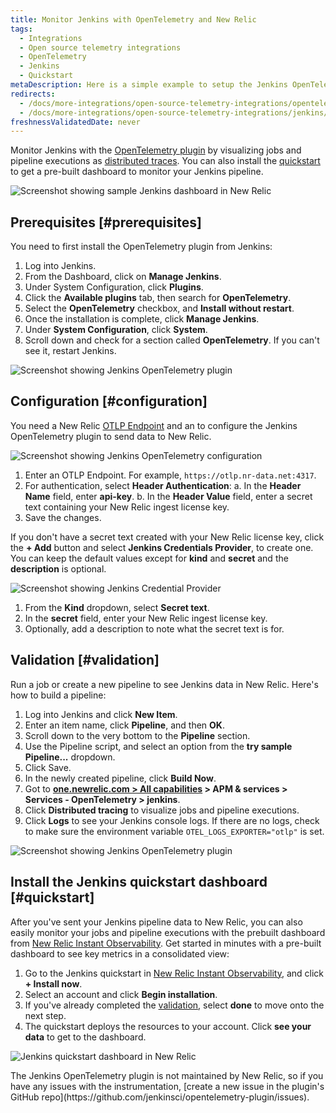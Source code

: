 ```yaml
---
title: Monitor Jenkins with OpenTelemetry and New Relic
tags:
  - Integrations
  - Open source telemetry integrations
  - OpenTelemetry
  - Jenkins
  - Quickstart
metaDescription: Here is a simple example to setup the Jenkins OpenTelemetry plugin to send data to New Relic.
redirects:
  - /docs/more-integrations/open-source-telemetry-integrations/opentelemetry/jenkins/monitoring-jenkins-ot
  - /docs/more-integrations/open-source-telemetry-integrations/jenkins/monitoring-jenkins-ot
freshnessValidatedDate: never
---
```


Monitor Jenkins with the [OpenTelemetry plugin](https://plugins.jenkins.io/opentelemetry) by visualizing jobs and pipeline executions as [distributed traces](/docs/distributed-tracing/concepts/introduction-distributed-tracing). You can also install the [quickstart](https://newrelic.com/instant-observability/jenkins) to get a pre-built dashboard to monitor your Jenkins pipeline.

<img
  title="Screenshot showing sample Jenkins dashboard in New Relic"
  alt="Screenshot showing sample Jenkins dashboard in New Relic"
  src="/images/opentelemetry_screenshot-full_jenkins-05.webp"
/>

## Prerequisites [#prerequisites]

You need to first install the OpenTelemetry plugin from Jenkins:

1. Log into Jenkins.
2. From the Dashboard, click on <DNT>**Manage Jenkins**</DNT>.
3. Under System Configuration, click <DNT>**Plugins**</DNT>.
4. Click the <DNT>**Available plugins**</DNT> tab, then search for <DNT>**OpenTelemetry**</DNT>.
5. Select the <DNT>**OpenTelemetry**</DNT> checkbox, and <DNT>**Install without restart**</DNT>.
6. Once the installation is complete, click <DNT>**Manage Jenkins**</DNT>.
7. Under <DNT>**System Configuration**</DNT>, click <DNT>**System**</DNT>.
8. Scroll down and check for a section called <DNT>**OpenTelemetry**</DNT>. If you can't see it, restart Jenkins.

<img
  title="Screenshot showing Jenkins OpenTelemetry plugin"
  alt="Screenshot showing Jenkins OpenTelemetry plugin"
  src="/images/opentelemetry_screenshot-full_jenkins-01.webp"
/>

## Configuration [#configuration]

You need a New Relic [OTLP Endpoint](/docs/more-integrations/open-source-telemetry-integrations/opentelemetry/opentelemetry-setup/#note-endpoints) and an <InlinePopover type="licenseKey"/> to configure the Jenkins OpenTelemetry plugin to send data to New Relic.

<img
  title="Screenshot showing Jenkins OpenTelemetry configuration"
  alt="Screenshot showing Jenkins OpenTelemetry configuration"
  src="/images/opentelemetry_screenshot-full_integrations-jenkins-02.webp"
/>

1. Enter an OTLP Endpoint. For example, `https://otlp.nr-data.net:4317`.
2. For authentication, select <DNT>**Header Authentication**</DNT>:
   a. In the <DNT>**Header Name**</DNT> field, enter <DNT>**api-key**</DNT>.
   b. In the <DNT>**Header Value**</DNT> field, enter a secret text containing your New Relic ingest license key.
3. Save the changes.

If you don't have a secret text created with your New Relic license key, click the <DNT>**+ Add**</DNT> button and select <DNT>**Jenkins Credentials Provider**</DNT>, to create one. You can keep the default values except for <DNT>**kind**</DNT> and <DNT>**secret**</DNT> and the <DNT>**description**</DNT> is optional.

<img
  title="Screenshot showing Jenkins Credential Provider"
  alt="Screenshot showing Jenkins Credential Provider"
  src="/images/opentelemetry_screenshot-full_integrations-jenkins-03.webp"
/>

1. From the <DNT>**Kind**</DNT> dropdown, select <DNT>**Secret text**</DNT>.
2. In the <DNT>**secret**</DNT> field, enter your New Relic ingest license key.
3. Optionally, add a description to note what the secret text is for.

## Validation [#validation]

Run a job or create a new pipeline to see Jenkins data in New Relic. Here's how to build a pipeline:

1. Log into Jenkins and click <DNT>**New Item**</DNT>.
2. Enter an item name, click <DNT>**Pipeline**</DNT>, and then <DNT>**OK**</DNT>.
3. Scroll down to the very bottom to the <DNT>**Pipeline**</DNT> section.
4. Use the Pipeline script, and select an option from the <DNT>**try sample Pipeline...**</DNT> dropdown.
5. Click Save.
6. In the newly created pipeline, click <DNT>**Build Now**</DNT>.
7. Got to <DNT>**[one.newrelic.com > All capabilities](https://one.newrelic.com/all-capabilities) > APM & services > Services - OpenTelemetry > jenkins**</DNT>.
8. Click <DNT>**Distributed tracing**</DNT> to visualize jobs and pipeline executions.
9. Click <DNT>**Logs**</DNT> to see your Jenkins console logs. If there are no logs, check to make sure the environment variable `OTEL_LOGS_EXPORTER="otlp"` is set.

<img
  title="Screenshot showing Jenkins OpenTelemetry plugin"
  alt="Screenshot showing Jenkins OpenTelemetry plugin"
  src="/images/opentelemetry_screenshot-full_opentelemetry-jenkins-04.webp"
/>

## Install the Jenkins quickstart dashboard [#quickstart]

After you've sent your Jenkins pipeline data to New Relic, you can also easily monitor your jobs and pipeline executions with the prebuilt dashboard from [New Relic Instant Observability](http://newrelic.com/instant-observability). Get started in minutes with a pre-built dashboard to see key metrics in a consolidated view:

1. Go to the Jenkins quickstart in [New Relic Instant Observability](https://newrelic.com/instant-observability/jenkins), and click <DNT>**+ Install now**</DNT>.
2. Select an account and click <DNT>**Begin installation**</DNT>.
3. If you've already completed the [validation](#validation), select <DNT>**done**</DNT> to move onto the next step.
4. The quickstart deploys the resources to your account. Click <DNT>**see your data**</DNT> to get to the dashboard.

<img
  title="Jenkins quickstart dashboard in New Relic"
  alt="Jenkins quickstart dashboard in New Relic"
  src="/images/opentelemetry_screenshot-full_jenkins-05.webp"
/>

<Callout variant="important">
  The Jenkins OpenTelemetry plugin is not maintained by New Relic, so if you have any issues with the instrumentation, [create a new issue in the plugin's GitHub repo](https://github.com/jenkinsci/opentelemetry-plugin/issues).
</Callout>

<InstallFeedback/>
